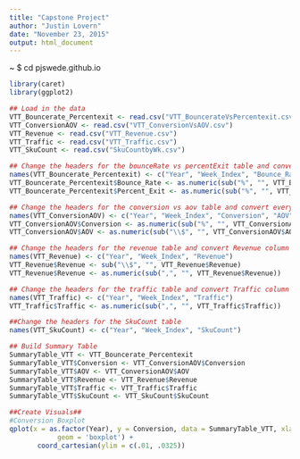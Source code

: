 ```yaml
---
title: "Capstone Project"
author: "Justin Lovern"
date: "November 23, 2015"
output: html_document
---
```


~ $ cd pjswede.github.io

```r
library(caret)
library(ggplot2)

## Load in the data
VTT_Bouncerate_Percentexit <- read.csv("VTT_BouncerateVsPercentexit.csv")
VTT_ConversionAOV <- read.csv("VTT_ConversionVsAOV.csv")
VTT_Revenue <- read.csv("VTT_Revenue.csv")
VTT_Traffic <- read.csv("VTT_Traffic.csv")
VTT_SkuCount <- read.csv("SkuCountbyWk.csv")

## Change the headers for the bounceRate vs percentExit table and convert everything to numeric
names(VTT_Bouncerate_Percentexit) <- c("Year", "Week_Index", "Bounce_Rate", "Percent_Exit")
VTT_Bouncerate_Percentexit$Bounce_Rate <- as.numeric(sub("%", "", VTT_Bouncerate_Percentexit$Bounce_Rate))/100
VTT_Bouncerate_Percentexit$Percent_Exit <- as.numeric(sub("%", "", VTT_Bouncerate_Percentexit$Percent_Exit))/100

## Change the headers for the conversion vs aov table and convert everything to numeric
names(VTT_ConversionAOV) <- c("Year", "Week_Index", "Conversion", "AOV")
VTT_ConversionAOV$Conversion <- as.numeric(sub("%", "", VTT_ConversionAOV$Conversion))/100
VTT_ConversionAOV$AOV <- as.numeric(sub("\\$", "", VTT_ConversionAOV$AOV))

## Change the headers for the revenue table and convert Revenue column to numeric
names(VTT_Revenue) <- c("Year", "Week_Index", "Revenue")
VTT_Revenue$Revenue <- sub("\\$", "", VTT_Revenue$Revenue)
VTT_Revenue$Revenue <- as.numeric(sub(",", "", VTT_Revenue$Revenue))

## Change the headers for the traffic table and convert Traffic column to numeric
names(VTT_Traffic) <- c("Year", "Week_Index", "Traffic")
VTT_Traffic$Traffic <- as.numeric(sub(",", "", VTT_Traffic$Traffic))

##Change the headers for the SkuCount table
names(VTT_SkuCount) <- c("Year", "Week_Index", "SkuCount")

## Build Summary Table
SummaryTable_VTT <- VTT_Bouncerate_Percentexit
SummaryTable_VTT$Conversion <- VTT_ConversionAOV$Conversion
SummaryTable_VTT$AOV <- VTT_ConversionAOV$AOV
SummaryTable_VTT$Revenue <- VTT_Revenue$Revenue
SummaryTable_VTT$Traffic <- VTT_Traffic$Traffic
SummaryTable_VTT$SkuCount <- VTT_SkuCount$SkuCount

##Create Visuals##
#Conversion Boxplot
qplot(x = as.factor(Year), y = Conversion, data = SummaryTable_VTT, xlab = "Year",
            geom = 'boxplot') +
       coord_cartesian(ylim = c(.01, .0325))
```